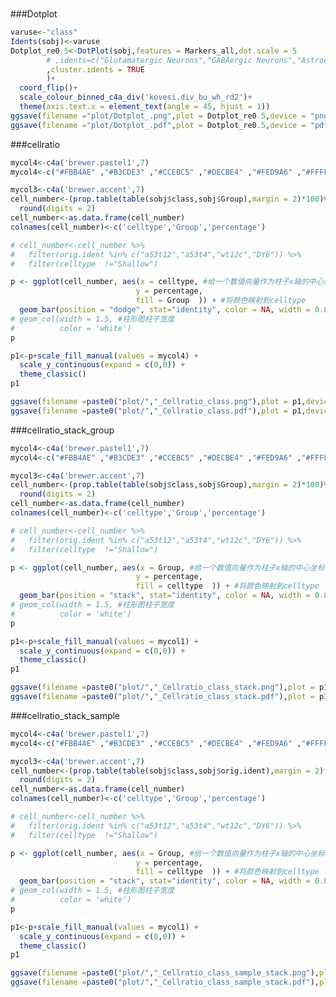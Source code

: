 ```r

```

```r

```

###Dotplot
```r
varuse<-"class"
Idents(sobj)<-varuse
Dotplot_re0.5<-DotPlot(sobj,features = Markers_all,dot.scale = 5
        # ,idents=c("Glutamatergic Neurons","GABAergic Neurons","Astrocytes","Micro-PVM","Oligos","OPCs","Endo-Pericytes","Tcells")
        ,cluster.idents = TRUE
        )+
  coord_flip()+
  scale_colour_binned_c4a_div('kovesi.div_bu_wh_rd2')+ 
  theme(axis.text.x = element_text(angle = 45, hjust = 1)) 
ggsave(filename ="plot/Dotplot_.png",plot = Dotplot_re0.5,device = "png",width=2500,height = 3000,dpi = 400,units = "px" )
ggsave(filename ="plot/Dotplot_.pdf",plot = Dotplot_re0.5,device = "pdf",width=2500,height = 3000,dpi = 400,units = "px" )
```

###cellratio
```r
mycol4<-c4a('brewer.pastel1',7)
mycol4<-c("#FBB4AE" ,"#B3CDE3" ,"#CCEBC5" ,"#DECBE4" ,"#FED9A6" ,"#FFFFCC" ,"#E5D8BD")

mycol3<-c4a('brewer.accent',7)
cell_number<-(prop.table(table(sobj$class,sobj$Group),margin = 2)*100)%>%
  round(digits = 2)
cell_number<-as.data.frame(cell_number)
colnames(cell_number)<-c('celltype','Group','percentage')

# cell_number<-cell_number %>%
#   filter(orig.ident %in% c("a53t12","a53t4","wt12c","DY6")) %>%
#   filter(celltype  !="Shallow")

p <- ggplot(cell_number, aes(x = celltype, #给一个数值向量作为柱子x轴的中心坐标
                            y = percentage,
                            fill = Group  )) + #将颜色映射到celltype
  geom_bar(position = "dodge", stat="identity", color = NA, width = 0.8)
# geom_col(width = 1.5, #柱形图柱子宽度
#          color = 'white') 
p

p1<-p+scale_fill_manual(values = mycol4) +
  scale_y_continuous(expand = c(0,0)) +
  theme_classic()
p1

ggsave(filename =paste0("plot/","_Cellratio_class.png"),plot = p1,device = "png",width=4500,height = 2500,dpi = 400,units = "px" )
ggsave(filename =paste0("plot/","_Cellratio_class.pdf"),plot = p1,device = "pdf",width=4500,height = 2500,dpi = 400,units = "px" )
```

###cellratio_stack_group
```r
mycol4<-c4a('brewer.pastel1',7)
mycol4<-c("#FBB4AE" ,"#B3CDE3" ,"#CCEBC5" ,"#DECBE4" ,"#FED9A6" ,"#FFFFCC" ,"#E5D8BD")

mycol3<-c4a('brewer.accent',7)
cell_number<-(prop.table(table(sobj$class,sobj$Group),margin = 2)*100)%>%
  round(digits = 2)
cell_number<-as.data.frame(cell_number)
colnames(cell_number)<-c('celltype','Group','percentage')

# cell_number<-cell_number %>%
#   filter(orig.ident %in% c("a53t12","a53t4","wt12c","DY6")) %>%
#   filter(celltype  !="Shallow")

p <- ggplot(cell_number, aes(x = Group, #给一个数值向量作为柱子x轴的中心坐标
                            y = percentage,
                            fill = celltype  )) + #将颜色映射到celltype
  geom_bar(position = "stack", stat="identity", color = NA, width = 0.8)
# geom_col(width = 1.5, #柱形图柱子宽度
#          color = 'white') 
p

p1<-p+scale_fill_manual(values = mycol1) +
  scale_y_continuous(expand = c(0,0)) +
  theme_classic()
p1

ggsave(filename =paste0("plot/","_Cellratio_class_stack.png"),plot = p1,device = "png",width=2000,height = 2000,dpi = 200,units = "px" )
ggsave(filename =paste0("plot/","_Cellratio_class_stack.pdf"),plot = p1,device = "pdf",width=2000,height = 2000,dpi = 200,units = "px" )
```
###cellratio_stack_sample
```r
mycol4<-c4a('brewer.pastel1',7)
mycol4<-c("#FBB4AE" ,"#B3CDE3" ,"#CCEBC5" ,"#DECBE4" ,"#FED9A6" ,"#FFFFCC" ,"#E5D8BD")

mycol3<-c4a('brewer.accent',7)
cell_number<-(prop.table(table(sobj$class,sobj$orig.ident),margin = 2)*100)%>%
  round(digits = 2)
cell_number<-as.data.frame(cell_number)
colnames(cell_number)<-c('celltype','Group','percentage')

# cell_number<-cell_number %>%
#   filter(orig.ident %in% c("a53t12","a53t4","wt12c","DY6")) %>%
#   filter(celltype  !="Shallow")

p <- ggplot(cell_number, aes(x = Group, #给一个数值向量作为柱子x轴的中心坐标
                            y = percentage,
                            fill = celltype  )) + #将颜色映射到celltype
  geom_bar(position = "stack", stat="identity", color = NA, width = 0.8)
# geom_col(width = 1.5, #柱形图柱子宽度
#          color = 'white') 
p

p1<-p+scale_fill_manual(values = mycol1) +
  scale_y_continuous(expand = c(0,0)) +
  theme_classic()
p1

ggsave(filename =paste0("plot/","_Cellratio_class_sample_stack.png"),plot = p1,device = "png",width=4500,height = 2500,dpi = 400,units = "px" )
ggsave(filename =paste0("plot/","_Cellratio_class_sample_stack.pdf"),plot = p1,device = "pdf",width=4500,height = 2500,dpi = 400,units = "px" )
```